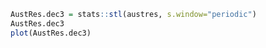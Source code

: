 
```r
AustRes.dec3 = stats::stl(austres, s.window="periodic") 
AustRes.dec3 
plot(AustRes.dec3) 
```  
 

